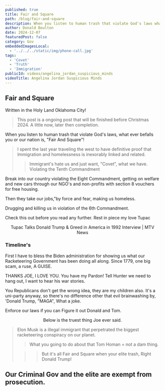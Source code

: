 ```yaml
---
published: true
title: Fair and Square
path: /blog/fair-and-square
description: When you listen to human trash that violate God's laws what ever befalls you is Fair And Square
author: Donald Boulton
date: 2024-12-07
featuredPost: false
category: Gov
embeddedImagesLocal:
  - '../../../static/img/phone-call.jpg'
tags:
  - 'Covet'
  - 'Truth'
  - 'Immigration'
publicId: videos/angelina_jordan_suspicious_minds
videoTitle: Angelina Jordan Suspicious Minds
---
```



## Fair and Square

Written in the Holy Land Oklahoma City!

> This post is a ongoing post that will be finished before Christmas 2024. A little now, later then completion.

When you listen to human trash that violate God's laws, what ever befalls you or our nation is, "Fair And Square"!

> I spent the last year traveling the west to have definitive proof that Immigration and homelessness is inexorably linked and related.
>
> > Immigrant's hate us and just want, "Covet", what we have. Violating the Tenth Commandment

Break into our country violating the Eight Commandment, getting on welfare and new cars through our NGO's and non-profits with section 8 vouchers for free housing.

Then they take our jobs,"by force and fear, making us homeless.

Drugging and killing us in violation of the 6th Commandment.

Check this out before you read any further. Rest in piece my love Tupac

<Center>

Tupac Talks Donald Trump & Greed in America in 1992 Interview | MTV News

</Center>

<Center>

<VideoEleven1 />

</Center>

### Timeline's

First I have to bless the Biden administration for showing us what our Racketeering Government has been doing all along. Since 1779, one big scam, a ruse, A GUISE.

THANKS JOE, I LOVE YOU. You have my Pardon! Tell Hunter we need to hang out, I want to hear his war stories.

You Republicans don't get the wrong idea, they are my children also. It's a uni-party anyway, so there's no difference other that evil brainwashing by, 'Donald Trump, "MAGA", What a joke.

Enforce our laws if you can Figure it out Donald and Tom.

<Center>

Below is the truest thing Joe ever said.

</Center>

<Center>

<VideoTwo />

</Center>

> Elon Musk is a illegal immigrant that perpetrated the biggest racketeering conspiracy on our planet.
>
> > What you going to do about that Tom Homan = not a dam thing.
>
> > > But it's all Fair and Square when your elite trash, Right Donald Trump!

## Our Criminal Gov and the elite are exempt from prosecution.

<Center>
  <VideoTen />
</Center>